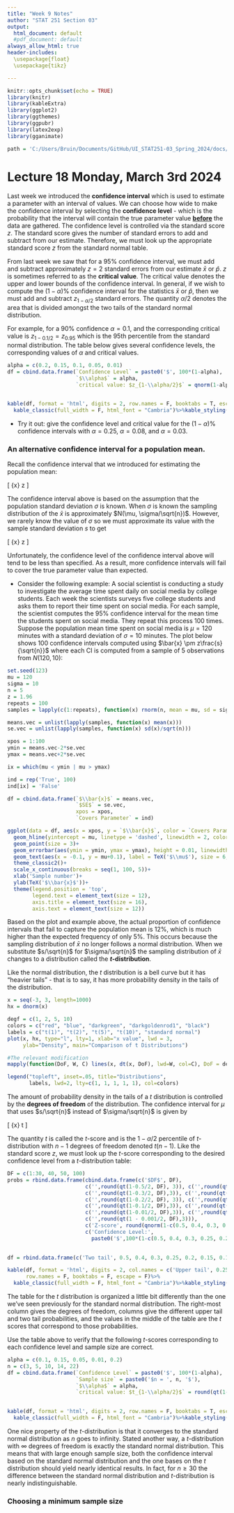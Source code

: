 ```yaml
---
title: "Week 9 Notes"
author: "STAT 251 Section 03"
output:
  html_document: default
  #pdf_document: default
always_allow_html: true
header-includes:
  \usepackage{float}
  \usepackage{tikz}

---
```


```r
knitr::opts_chunk$set(echo = TRUE)
library(knitr)
library(kableExtra)
library(ggplot2)
library(ggthemes)
library(ggpubr)
library(latex2exp)
library(gganimate)

path = 'C:/Users/Bruin/Documents/GitHub/UI_STAT251-03_Spring_2024/docs/Data/'
```

# Lecture 18 Monday, March 3rd 2024

Last week we introduced the **confidence interval** which is used to estimate a parameter with an interval of values. We can choose how wide to make the confidence interval by selecting the **confidence level** - which is the probability that the interval will contain the true parameter value **<u>before</u>** the data are gathered. The confidence level is controlled via the standard score $z$. The standard score gives the number of standard errors to add and subtract from our estimate. Therefore, we must look up the appropriate standard score $z$ from the standard normal table.

From last week we saw that for a $95\%$ confidence interval, we must add and subtract approximately $z=2$ standard errors from our estimate $\bar{x}$ or $\hat{p}$. $z$ is sometimes referred to as the **critical value**. The critical value denotes the upper and lower bounds of the confidence interval. In general, if we wish to compute the $(1-\alpha)\%$ confidence interval for the statistics $\bar{x}$ or $\hat{p}$, then we must add and subtract $z_{1-\alpha/2}$ standard errors. The quantity $\alpha/2$ denotes the area that is divided amongst the two tails of the standard normal distribution. 

For example, for a $90\%$ confidence $\alpha = 0.1$, and the corresponding critical value is $z_{1-0.1/2} = z_{0.95}$ which is the 95th percentile from the standard normal distribution. The table below gives several confidence levels, the corresponding values of $\alpha$ and critical values. 

```r
alpha = c(0.2, 0.15, 0.1, 0.05, 0.01)
df = cbind.data.frame(`Confidence Level` = paste0('$', 100*(1-alpha), '\\%$'),
                      `$\\alpha$` = alpha,
                      `critical value: $z_{1-\\alpha/2}$` = qnorm(1-alpha/2))
                      

kable(df, format = 'html', digits = 2, row.names = F, booktabs = T, escape = F)%>%
  kable_classic(full_width = F, html_font = "Cambria")%>%kable_styling(bootstrap_options = 'striped')

```

* Try it out: give the confidence level and critical value for the $(1-\alpha)\%$ confidence intervals with $\alpha = 0.25$, $\alpha = 0.08$, and $\alpha = 0.03$. 

### An alternative confidence interval for a population mean.

Recall the confidence interval that we introduced for estimating the population mean:

\[ \bar{x} \pm z\frac{\sigma}{\sqrt{n}} \]

The confidence interval above is based on the assumption that the population standard deviation $\sigma$ is known. When $\sigma$ is known the sampling distribution of the $\bar{x}$ is approximately $N(\mu, \sigma/\sqrt{n})$. However, we rarely know the value of $\sigma$ so we must approximate its value with the sample standard deviation $s$ to get 

\[ \bar{x} \pm z\frac{s}{\sqrt{n}} \]

Unfortunately, the confidence level of the confidence interval above will tend to be less than specified. As a result, more confidence intervals will fail to cover the true parameter value than expected. 

* Consider the following example: A social scientist is conducting a study to investigate the average time spent daily on social media by college students. Each week the scientists surveys five college students and asks them to report their time spent on social media. For each sample, the scientist computes the $95\%$ confidence interval for the mean time the students spent on social media. They repeat this process 100 times. Suppose the population mean time spent on social media is $\mu = 120$ minutes with a standard deviation of $\sigma = 10$ minutes. The plot below shows 100 confidence intervals computed using $\bar{x} \pm z\frac{s}{\sqrt{n}}$ where each CI is computed from a sample of $5$ observations from $N(120, 10)$:

```r

set.seed(123)
mu = 120
sigma = 10
n = 5
z = 1.96
repeats = 100
samples = lapply(c(1:repeats), function(x) rnorm(n, mean = mu, sd = sigma))

means.vec = unlist(lapply(samples, function(x) mean(x)))
se.vec = unlist(lapply(samples, function(x) sd(x)/sqrt(n)))

xpos = 1:100
ymin = means.vec-2*se.vec
ymax = means.vec+2*se.vec

ix = which(mu < ymin | mu > ymax)

ind = rep('True', 100)
ind[ix] = 'False'

df = cbind.data.frame(`$\\bar{x}$` = means.vec,
                      `$SE$` = se.vec,
                      xpos = xpos,
                      `Covers Parameter` = ind)

ggplot(data = df, aes(x = xpos, y = `$\\bar{x}$`, color = `Covers Parameter`))+
  geom_hline(yintercept = mu, linetype = 'dashed', linewidth = 2, color = 'black')+
  geom_point(size = 3)+
  geom_errorbar(aes(ymin = ymin, ymax = ymax), height = 0.01, linewidth = 1)+
  geom_text(aes(x = -0.1, y = mu+0.1), label = TeX('$\\mu$'), size = 6, color = 'black')+
  theme_classic2()+
  scale_x_continuous(breaks = seq(1, 100, 5))+
  xlab('Sample number')+
  ylab(TeX('$\\bar{x}$'))+
  theme(legend.position = 'top',
        legend.text = element_text(size = 12),
        axis.title = element_text(size = 16),
        axis.text = element_text(size = 12))


```

Based on the plot and example above, the actual proportion of confidence intervals that fail to capture the population mean is $12\%$, which is much higher than the expected frequency of only $5\%$. This occurs because the sampling distribution of $\bar{x}$ no longer follows a normal distribution. When we substitute $s/\sqrt{n}$ for $\sigma/\sqrt{n}$ the sampling distribution of $\bar{x}$ changes to a distribution called the **$t$-distribution**. 

Like the normal distribution, the $t$ distribution is a bell curve but it has "heavier tails" - that is to say, it has more probability density in the tails of the distribution. 

```r

x = seq(-3, 3, length=1000)
hx = dnorm(x)

degf = c(1, 2, 5, 10)
colors = c("red", "blue", "darkgreen", "darkgoldenrod1", "black")
labels = c("t(1)", "t(2)", "t(5)", "t(10)", "standard normal")
plot(x, hx, type="l", lty=1, xlab="x value", lwd = 3,
     ylab="Density", main="Comparison of t Distributions")

#The relevant modification
mapply(function(DoF, W, C) lines(x, dt(x, DoF), lwd=W, col=C), DoF = degf, W = c(3,3,3,3), C = colors[-5])

legend("topleft", inset=.05, title="Distributions",
       labels, lwd=2, lty=c(1, 1, 1, 1, 1), col=colors)
```

The amount of probability density in the tails of a $t$ distribution is controlled by the **degrees of freedom** of the distribution. The confidence interval for $\mu$ that uses $s/\sqrt{n}$ instead of $\sigma/\sqrt{n}$ is given by

\[ \bar{x} \pm t\frac{s}{\sqrt{n}} \]

The quantity $t$ is called the $t$-score and is the $1-\alpha/2$ percentile of $t$-distribution with $n-1$ degrees of freedom denoted $t(n-1)$. Like the standard score $z$, we must look up the $t$-score corresponding to the desired confidence level from a $t$-distribution table:


```r
DF = c(1:30, 40, 50, 100)
probs = rbind.data.frame(cbind.data.frame(c('$DF$', DF), 
                         c('',round(qt(1-0.5/2, DF), 3)), c('',round(qt(1-0.4/2, DF),3)),
                         c('',round(qt(1-0.3/2, DF),3)), c('',round(qt(1-0.25/2, DF),3)), 
                         c('',round(qt(1-0.2/2, DF), 3)), c('',round(qt(1-0.15/2, DF),3)), 
                         c('',round(qt(1-0.1/2, DF),3)), c('',round(qt(1-0.05/2, DF),3)),
                         c('',round(qt(1-0.01/2, DF),3)), c('',round(qt(1 - 0.005/2, DF),3)),
                         c('',round(qt(1 - 0.001/2, DF),3))),
                         c('Z-score', round(qnorm(1-c(0.5, 0.4, 0.3, 0.25, 0.2, 0.15, 0.1, 0.05, 0.01, 0.005, 0.001)/2),3)),
                         c('Confidence Level:', 
                           paste0('$',100*(1-c(0.5, 0.4, 0.3, 0.25, 0.2, 0.15, 0.1, 0.05, 0.01, 0.005, 0.001)), '\\%$')))
                        

df = rbind.data.frame(c('Two tail', 0.5, 0.4, 0.3, 0.25, 0.2, 0.15, 0.1, 0.05, 0.01, 0.005, 0.001), probs)

kable(df, format = 'html', digits = 2, col.names = c('Upper tail', 0.25, 0.2, 0.15, 0.125, 0.1, 0.075, 0.05, 0.025, 0.005, 0.0025, 0.0005),
      row.names = F, booktabs = F, escape = F)%>%
  kable_classic(full_width = F, html_font = "Cambria")%>%kable_styling(bootstrap_options = 'striped')

```

The table for the $t$ distribution is organized a little bit differently than the one we've seen previously for the standard normal distribution. The right-most column gives the degrees of freedom, columns give the different upper tail and two tail probabilities, and the values in the middle of the table are the $t$ scores that correspond to those probabilities. 

Use the table above to verify that the following $t$-scores corresponding to each confidence level and sample size are correct.

```r
alpha = c(0.1, 0.15, 0.05, 0.01, 0.2)
n = c(3, 5, 10, 14, 22)
df = cbind.data.frame(`Confidence Level` = paste0('$', 100*(1-alpha), '\\%$'),
                      `Sample size` = paste0('$n = ', n, '$'),
                      `$\\alpha$` = alpha,
                      `critical value: $t_{1-\\alpha/2}$` = round(qt(1-alpha/2, df = n), 3))
                      

kable(df, format = 'html', digits = 2, row.names = F, booktabs = T, escape = F)%>%
  kable_classic(full_width = F, html_font = "Cambria")%>%kable_styling(bootstrap_options = 'striped')

```


One nice property of the $t$-distribution is that it converges to the standard normal distribution as $n$ goes to infinity. Stated another way, a $t$-distribution with $\infty$ degrees of freedom is exactly the standard normal distribution. This means that with large enough sample size, both the confidence interval based on the standard normal distribution and the one bases on the $t$ distribution should yield nearly identical results. In fact, for $n \geq 30$ the difference between the standard normal distribution and $t$-distribution is nearly indistinguishable.

### Choosing a minimum sample size
